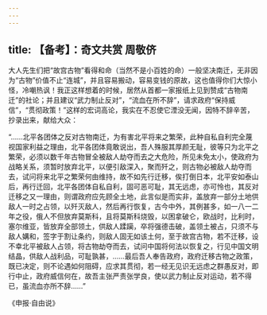 ```yaml
---
---
---
```

title: 【备考】：奇文共赏 周敬侪
---



大人先生们把“故宫古物”看得和命（当然不是小百姓的命）一般坚决南迁，无非因为“古物”价值不止“连城”，并且容易搬动，容易变钱的原故，这也值得你们大惊小怪，冷嘲热讽！我正这样想着的时候，居然从首都一家报纸上见到赞成“古物南迁”的社论；并且建议“武力制止反对”，“流血在所不辞”，请求政府“保持威信”，“贯彻政策！”这样的宏词高论，我实在不忍使它湮没无闻，因特不辞辛苦，抄录出来，献给大众：

“……北平各团体之反对古物南迁，为有害北平将来之繁荣，此种自私自利完全蔑视国家利益之理由，北平各团体竟敢说出，吾人殊服其厚颜无耻，彼等只为北平之繁荣，必须以数千年古物冒全被敌人劫夺而去之大危险，所见未免太小，使政府为战略关系，须暂时放弃北平，以便引敌深入，聚而歼之，则古物必被敌人劫夺而去，试问将来北平之繁荣何由维持，故不如先行迁移，俟打倒日本，北平安如泰山后，再行迁回，北平各团体自私自利，固可恶可耻，其无远虑，亦可怜也，其反对迁移之又一理由，则谓政府应先顾全土地，此言似是而实非，盖放弃一部分土地供敌人一时之占领，以歼灭敌人，然后再行恢复，古今中外，其例甚多，如一八一二年之役，俄人不但放弃莫斯科，且将莫斯科烧毁，以困拿破仑，欧战时，比利时，塞尔维亚，皆放弃全部领土，供敌人蹂躏，卒将强德击破，盖领土被占，只须不与敌人媾和，签字于割让条约，则敌人固无如该土何，至于故宫古物，若不迁移，设不幸北平被敌人占领，将古物劫夺而去，试问中国将何法以恢复之，行见中国文明结晶，供敌人战利品，可耻孰甚，……最后吾人奉告政府，政府迁移古物之政策，既已决定，则不论遇如何阻碍，应求其贯彻，若一经无见识无远虑之群愚反对，即行中止，政府威信何在，故吾主张严责张学良，使以武力制止反对运动，若不得已，虽流血亦所不辞……”

《申报·自由说》